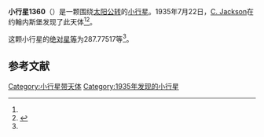 {{Infobox planet
| bgcolour = #FFFFC0
| name = 1360 Tarka
| symbol = 
| image = 
| caption = 
| discovery = yes
| discovery_ref = 
| discoverer = [[C._Jackson|C. Jackson]]
| discovery_site = [[约翰内斯堡|约翰内斯堡]] 
| discovered = 1935年7月22日
| designations = yes
| mp_name = 
| named_after = 
| alt_names = 
| mp_category = [[主带小行星|主带小行星]]
| orbit_ref = <ref name="a">[http://ssd.jpl.nasa.gov/sbdb.cgi?sstr=1360 1360 Tarka] {{Wayback|url=http://ssd.jpl.nasa.gov/sbdb.cgi?sstr=1360 |date=20210812032418 }}，小行星數據庫瀏覽器（JPL Small-Body Database Browser）－[[美国国家航空航天局|美国国家航空航天局]]喷气推进实验室</ref>
| epoch = 2456400.5 (2013年4月18日更新)
| aphelion = {{convert|3.2014827|AU|km|3|abbr=on|lk=out}}
| perihelion = {{convert|2.0644317|AU|km|3|abbr=on}}
| semimajor = {{convert|2.6329572|AU|km|3|abbr=on}}
| eccentricity = 0.2159266
| period = 1560.501285 [[日|日]]<br />4.27[[儒略年|儒略年]]
| avg_speed = 
| inclination = 22.81511
| asc_node = 331.48498
| mean_anomaly = 
| arg_peri = 287.77517
| satellites = 
| physical_characteristics = yes
| dimensions = 
| mass = 
| density = 
| surface_grav = 
| escape_velocity = 
| sidereal_day = 
| axial_tilt = 
| pole_ecliptic_lat = 
| pole_ecliptic_lon = 
| albedo = 
| temperatures= 
| temp_name1 = 
| mean_temp_1 = 
| max_temp_1 = 
| temp_name2 = 
| max_temp_2 = 
| spectral_type = 
| abs_magnitude = 287.77517
}}

'''小行星1360'''（{{lang-en|1360 Tarka}}）是一颗围绕[[太阳|太阳]][[公转|公转]]的[[小行星|小行星]]。1935年7月22日，[[C._Jackson|C. Jackson]]在约翰内斯堡发现了此天体<ref name="a" /><ref>{{cite news|title=小行星列表|url=http://cfa-www.harvard.edu/iau/lists/NumberedMPs.txt|accessdate=2013-07-08|newspaper=哈佛大学|archive-date=2008-05-17|archive-url=https://web.archive.org/web/20080517010638/http://cfa-www.harvard.edu/iau/lists/NumberedMPs.txt|dead-url=no}}</ref>。

这颗小行星的[[绝对星等|绝对星等]]为287.77517等<ref name="a" />。

==参考文献==
{{reflist}}
{{Minor Planet Number|[[小行星1359|小行星1359]]|[[小行星1361|小行星1361]]}}

{{小天体}}

[[Category:小行星带天体|Category:小行星带天体]]
[[Category:1935年发现的小行星|Category:1935年发现的小行星]]

{{asteroid-stub}}